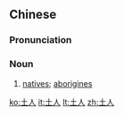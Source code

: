 ==Chinese==
{{zh-forms}}

===Pronunciation===
{{zh-pron
|m=tǔrén
|c=tou2 jan4
|mn=thó͘-lâng/thô͘-lâng
|cat=n
}}

===Noun===
{{zh-noun}}

# [[natives]]; [[aborigines]]

[[ko:土人]]
[[it:土人]]
[[lt:土人]]
[[zh:土人]]